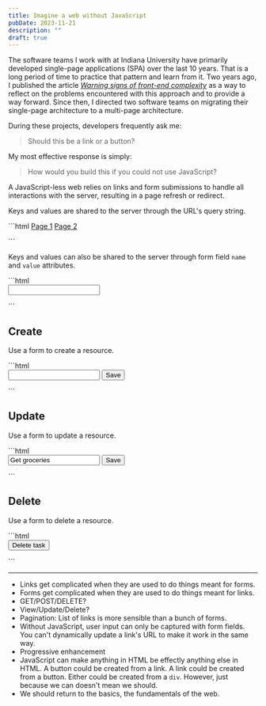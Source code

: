 ```yaml
---
title: Imagine a web without JavaScript
pubDate: 2023-11-21
description: ""
draft: true
---
```



The software teams I work with at Indiana University have primarily developed single-page applications (SPA) over the last 10 years. That is a long period of time to practice that pattern and learn from it. Two years ago, I published the article [*Warning signs of front-end complexity*](/2022-08-30/complexity) as a way to reflect on the problems encountered with this approach and to provide a way forward. Since then, I directed two software teams on migrating their single-page architecture to a multi-page architecture.

During these projects, developers frequently ask me:

> Should this be a link or a button?

My most effective response is simply:

> How would you build this if you could not use JavaScript?

A JavaScript-less web relies on links and form submissions to handle all interactions with the server, resulting in a page refresh or redirect.

Keys and values are shared to the server through the URL's query string.

<CodeFigure>
```html
<a href="/search?page=1&sort=desc">Page 1</a>
<a href="/search?page=2&sort=desc">Page 2</a>

<form method="get" action="/search?sort=desc">
</form>
```
</CodeFigure>

Keys and values can also be shared to the server through form field `name` and `value` attributes.

<CodeFigure>
```html
<form method="post">
	<input type="text" name="query">
</form>
```
</CodeFigure>

## Create

Use a form to create a resource.

<CodeFigure>
```html
<form method="post" action="/tasks/add">
	<input type="text" name="label" value="">
	<button type="submit">Save</button>
</form>
```
</CodeFigure>

## Update

Use a form to update a resource.

<CodeFigure>
```html
<form method="post" action="/tasks/123">
	<input type="text" name="label" value="Get groceries">
	<button type="submit">Save</button>
</form>
```
</CodeFigure>

## Delete

Use a form to delete a resource.

<CodeFigure>
```html
<form method="post" action="/tasks">
	<input type="hidden" name="id" value="123">
	<button type="submit">Delete task</button>
</form>
```
</CodeFigure>

---

- Links get complicated when they are used to do things meant for forms.
- Forms get complicated when they are used to do things meant for links.
- GET/POST/DELETE?
- View/Update/Delete?
- Pagination: List of links is more sensible than a bunch of forms.
- Without JavaScript, user input can only be captured with form fields. You can't dynamically update a link's URL to make it work in the same way.
- Progressive enhancement
- JavaScript can make anything in HTML be effectly anything else in HTML. A button could be created from a link. A link could be created from a button. Either could be created from a `div`. However, just because we can doesn't mean we should.
- We should return to the basics, the fundamentals of the web.
